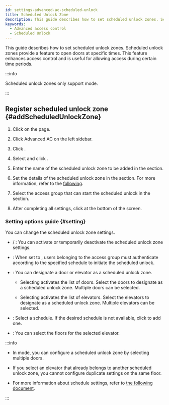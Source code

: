 ```yaml
---
id: settings-advanced-ac-scheduled-unlock
title: Scheduled Unlock Zone
description: This guide describes how to set scheduled unlock zones. Scheduled unlock zones provide a feature to open doors at specific times.
keywords:
  - Advanced access control
  - Scheduled Unlock
---
```


This guide describes how to set scheduled unlock zones. Scheduled unlock zones provide a feature to open doors at specific times. This feature enhances access control and is useful for allowing access during certain time periods.

:::info

Scheduled unlock zones only support <Cmd sid='zone.globalZone.local' product='2' /> mode.

:::

## Register scheduled unlock zone {#addScheduledUnlockZone}

1. Click <Cmd sid='shell.header.setting' /> on the <Cmd sid='shell.header.launcher' /> page.

2. Click <Cmd>Advanced AC</Cmd> on the left sidebar.

3. Click <Cmd sid='button.func.addZone' product='2' />.

4. Select <Cmd sid='zone.scheduledUnlock' product='2' /> and click <Cmd sid='button.apply' product='2' />.

5. Enter the name of the scheduled unlock zone to be added in the <Cmd sid='common.info' product='2' /> section.

6. Set the details of the scheduled unlock zone in the <Cmd sid='common.setting' product='2' /> section. For more information, refer to the [following](#setting).

7. Select the access group that can start the scheduled unlock in the <Cmd sid='zone.forcedUnlock.firstManInTitle' product='2' /> section.

8. After completing all settings, click <Cmd sid='button.apply' product='2' /> at the bottom of the screen.

### Setting options guide {#setting}

You can change the scheduled unlock zone settings.

* <Cmd sid='zone.pause.activated' product='2' /> / <Cmd sid='zone.pause.deactivate' product='2' />: You can activate or temporarily deactivate the scheduled unlock zone settings.

* <Cmd sid='zone.forcedUnlock.firstManIn' product='2' />: When set to <Cmd sid='zone.pause.activated' product='2' />, users belonging to the access group must authenticate according to the specified schedule to initiate the scheduled unlock.

* <Cmd sid='zone.selectoption' product='2' />: You can designate a door or elevator as a scheduled unlock zone.

  * Selecting <Cmd sid='common.door' product='2' /> activates the list of doors. Select the doors to designate as a scheduled unlock zone. Multiple doors can be selected.

  * Selecting <Cmd sid='common.elevator' product='2' /> activates the list of elevators. Select the elevators to designate as a scheduled unlock zone. Multiple elevators can be selected.

* <Cmd sid='common.schedule' product='2' />: Select a schedule. If the desired schedule is not available, click <Cmd sid='button.plusAddSchedule' product='2' /> to add one.

* <Cmd sid='common.floor' product='2' />: You can select the floors for the selected elevator.

:::info

* In <Cmd sid='zone.globalZone.local' product='2' /> mode, you can configure a scheduled unlock zone by selecting multiple doors.

* If you select an elevator that already belongs to another scheduled unlock zone, you cannot configure duplicate settings on the same floor.

* For more information about schedule settings, refer to [the following document](settings-schedule).

:::
